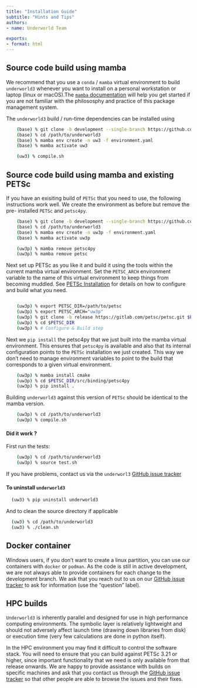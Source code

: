```yaml
---
title: "Installation Guide"
subtitle: "Hints and Tips"
authors:
- name: Underworld Team

exports:
- format: html
---
```


## Source code build using mamba

We recommend that you use a `conda` / `mamba` virtual environment to build `underworld3` whenever you want to install on a personal workstation or laptop (linux or macOS).The [`mamba` documentation](https://mamba.readthedocs.io/en/latest/index.html) will help you get started if you are not familiar with the philososphy and practice of this package management system.

The `underworld3` build / run-time dependencies can be installed using

```bash
    (base) % git clone -b development --single-branch https://github.com/underworldcode/underworld3 /path/to/underworld3
    (base) % cd /path/to/underworld3
    (base) % mamba env create -n uw3 -f environment.yaml
    (base) % mamba activate uw3

    (uw3) % compile.sh
```

## Source code build using mamba and existing PETSc

If you have an exisiting build of `PETSc` that you need to use, the following
instructions work well. We create the environment as before but remove the pre-
installed `PETSc` and `petsc4py`.

```bash
    (base) % git clone -b development --single-branch https://github.com/underworldcode/underworld3 /path/to/underworld3
    (base) % cd /path/to/underworld3
    (base) % mamba env create -n uw3p -f environment.yaml
    (base) % mamba activate uw3p

    (uw3p) % mamba remove petsc4py
    (uw3p) % mamba remove petsc
```

Next set up PETSc as you like it and build it using the tools
within the current mamba virtual environment. Set the `PETSC_ARCH`
environment variable to the name of this virtual environment to keep things
from becoming muddled. See [PETSc Installation]() for details on
how to configure and build what you need.

```bash

    (uw3p) % export PETSC_DIR=/path/to/petsc
    (uw3p) % export PETSC_ARCH="uw3p"
    (uw3p) % git clone -b release https://gitlab.com/petsc/petsc.git $PETSC_DIR
    (uw3p) % cd $PETSC_DIR
    (uw3p) % # Configure & Build step
```
Next we `pip install` the petsc4py that we just built into the mamba virtual environment. This
ensures that `petsc4py` is available and also that its internal configuration points to the `PETSc` installation we just created. This way we don't need to manage environment variables to point to the build that corresponds to a given virtual environment.

```bash
    (uw3p) % mamba install cmake
    (uw3p) % cd $PETSC_DIR/src/binding/petsc4py
    (uw3p) % pip install .
```

Building `underworld3` against this version of `PETSc` should be identical to the mamba version.

```bash
    (uw3p) % cd /path/to/underworld3
    (uw3p) % compile.sh
```

#### Did it work ?

First run the tests:

```bash
    (uw3p) % cd /path/to/underworld3
    (uw3p) % source test.sh
```

If you have problems, contact us via the `underworl3` [GitHub issue tracker](https://github.com/underworldcode/underworld3/issues)

#### To uninstall `underworld3`

```bash
  (uw3) % pip uninstall underworld3
```

And to clean the source directory if applicable

```bash
  (uw3) % cd /path/to/underworld3
  (uw3) % ./clean.sh
```

## Docker container

Windows users, if you don't want to create a linux partition, you can use our containers with `docker` or `podman`. As the code is still in active development, we are not always able to provide containers for each change to the development branch. We ask that you reach out to us on our [GitHub issue tracker](https://github.com/underworldcode/underworld3/issues) to ask for information (use the "question" label).

## HPC builds

`Underworld3` is inherently parallel and designed for use in high performance computing environments. The symbolic layer is relatively lightweight and should not adversely affect launch time (drawing down libraries from disk) or execution time (very few calculations are done in python itself).

In the HPC environment you may find it difficult to control the software stack. You will need to ensure that you can build against PETSc 3.21 or higher, since important functionality that we need is only available from that release onwards. We are happy to provide assistance with builds on specific machines and ask that you contact us through the [GitHub issue tracker](https://github.com/underworldcode/underworld3/issues) so that other people are able to browse the issues and their fixes.
